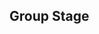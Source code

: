 {{DISPLAYTITLE:Battle of the Five Gods: Group Stage}}{{SetGame|melee}}{{GroupTableSlotSmwInfo
|tourneylink=Battle of the Five Gods
|tourneyname=Battle of the Five Gods
|group_placements=3,4
|final_placements=11-15,16-20
}}
{{Battle of the Five Gods Tabs|This=2}}
==Group Stage==
{{Box|start|padding=2em}}
==={{HiddenSort|Group A}}===
{{GroupTableStart| Group A |width=350px}}
{{GroupTableSlot|flag=se|Armada |team=alliance|place=1 |win_m=3 |lose_m=0 |win_g=9 |lose_g=2 |bg=up}}
{{GroupTableSlot|flag=us|Silent Wolf |team=gameclucks|place=2 |win_m=1 |lose_m=2 |win_g=6 |lose_g=7 |bg=stay}}
{{GroupTableSlotSmw|flag=us|SFAT |team=clg|place=3 |win_m=1 |lose_m=2 |win_g=6 |lose_g=8 |bg=down}}
{{GroupTableSlotSmw|flag=us|HugS |team=noteam|place=4 |win_m=1 |lose_m=2 |win_g=4 |lose_g=8 |bg=down}}
{{GroupTableEnd}}
{{Match list start |title=Group A Matches |width=350px}}
{{Match stages
|p1=Armada |p1flag=se
|p2=SFAT |p2flag=us
|p1score=3
|p2score=1
|date=March 17, 2016
|winner=1
|stage1win=1 |p1char1=fox |p2char1=fox |p1stock1=1 |p2stock1=0 |stage1=Battlefield
|stage2win=2 |p1char2=fox |p2char2=fox |p1stock2=0 |p2stock2=1 |stage2=Battlefield
|stage3win=1 |p1char3=fox |p2char3=fox |p1stock3=2 |p2stock3=0 |stage3=Dream Land
|stage4win=1 |p1char4=fox |p2char4=fox |p1stock4=3 |p2stock4=0 |stage4=Yoshi's Story
|vod=https://www.youtube.com/watch?v=oU9PphN8rXE
}}

{{Match stages
|p1=HugS |p1flag=us
|p2=Silent Wolf |p2flag=us
|p1score=1
|p2score=3
|date=March 17, 2016
|winner=2
|stage1win=1 |p1char1=samus |p2char1=fox |p1stock1=1 |p2stock1=0 |stage1=Battlefield
|stage2win=2 |p1char2=samus |p2char2=fox |p1stock2=0 |p2stock2=2 |stage2=Pokémon Stadium
|stage3win=2 |p1char3=samus |p2char3=fox |p1stock3=0 |p2stock3=1 |stage3=Fountain of Dreams
|stage4win=2 |p1char4=samus |p2char4=fox |p1stock4=0 |p2stock4=1 |stage4=Dream Land
|vod=https://www.youtube.com/watch?v=KiQKO-_E1qg
}}

{{Match stages
|p1=Armada |p1flag=se
|p2=HugS |p2flag=us
|p1score=3
|p2score=0
|date=March 17, 2016
|winner=1
|stage1win=1 |p1char1=peach |p2char1=samus |p1stock1=2 |p2stock1=0 |stage1=Battlefield
|stage2win=1 |p1char2=peach |p2char2=samus |p1stock2=2 |p2stock2=0 |stage2=Yoshi's Story
|stage3win=1 |p1char3=peach |p2char3=samus |p1stock3=2 |p2stock3=0 |stage3=Yoshi's Story
|vod=https://www.youtube.com/watch?v=wx937sOlaNk
}}

{{Match stages
|p1=SFAT |p1flag=us
|p2=Silent Wolf |p2flag=us
|p1score=3
|p2score=2
|date=March 17, 2016
|winner=1
|stage1win=1 |p1char1=fox |p2char1=fox |p1stock1=1 |p2stock1=0 |stage1=Battlefield
|stage2win=2 |p1char2=fox |p2char2=fox |p1stock2=0 |p2stock2=1 |stage2=Dream Land
|stage3win=2 |p1char3=fox |p2char3=fox |p1stock3=0 |p2stock3=3 |stage3=Final Destination
|stage4win=1 |p1char4=fox |p2char4=fox |p1stock4=2 |p2stock4=0 |stage4=Fountain of Dreams
|stage5win=1 |p1char5=fox |p2char5=fox |p1stock5=1 |p2stock5=0 |stage5=Pokémon Stadium
|vod=https://www.youtube.com/watch?v=tK9_NUMhmcI
}}

{{Match stages
|p1=SFAT |p1flag=us
|p2=HugS |p2flag=us
|p1score=2
|p2score=3
|date=March 18, 2016
|winner=2
|stage1win=2 |p1char1=fox |p2char1=samus |p1stock1=0 |p2stock1=2 |stage1=Battlefield
|stage2win=1 |p1char2=fox |p2char2=samus |p1stock2=2 |p2stock2=0 |stage2=Final Destination
|stage3win=2 |p1char3=fox |p2char3=samus |p1stock3=0 |p2stock3=1 |stage3=Fountain of Dreams
|stage4win=1 |p1char4=fox |p2char4=samus |p1stock4=2 |p2stock4=0 |stage4=Pokémon Stadium
|stage5win=2 |p1char5=fox |p2char5=samus |p1stock5=0 |p2stock5=1 |stage5=Dream Land
|vod=https://www.youtube.com/watch?v=3xJ4UrmTvZc
}}

{{Match stages
|p1=Armada |p1flag=se
|p2=Silent Wolf |p2flag=us
|p1score=3
|p2score=1
|date=March 18, 2016
|winner=1
|stage1win=1 |p1char1=fox |p2char1=fox |p1stock1=3 |p2stock1=0 |stage1=Battlefield
|stage2win=2 |p1char2=fox |p2char2=fox |p1stock2=0 |p2stock2=1 |stage2=Dream Land
|stage3win=1 |p1char3=fox |p2char3=fox |p1stock3=3 |p2stock3=0 |stage3=Pokémon Stadium
|stage4win=1 |p1char4=fox |p2char4=falco |p1stock4=3 |p2stock4=0 |stage4=Yoshi's Story
|stage5win= |p1char5= |p2char5= |p1stock5= |p2stock5= |stage5=
|vod=https://www.youtube.com/watch?v=Xu4ewBmr3Ws
}}
{{Match list end}}

{{Box|break|padding=2em}}

==={{HiddenSort|Group B}}===
{{GroupTableStart| Group B |width=350px}}
{{GroupTableSlot|{{flag/us}} Westballz |team=tempo storm|place=1 |win_m=3 |lose_m=0 |win_g=9 |lose_g=4 |bg=up}}
{{GroupTableSlot|{{flag/us}} PPMD |team=eg|place=2 |win_m=2 |lose_m=1 |win_g=7 |lose_g=4 |bg=stay}}
{{GroupTableSlotSmw|flag=us|PewPewU |team=clg|place=3 |win_m=1 |lose_m=2 |win_g=5 |lose_g=7 |bg=down}}
{{GroupTableSlotSmw|flag=de|Ice |team=myinsanity|place=4 |win_m=0 |lose_m=3 |win_g=3 |lose_g=9 |bg=down}}
{{GroupTableEnd}}
{{Match list start |title=Group B Matches |width=350px}}
{{Match stages
|p1=PPMD |p1flag=us
|p2=PewPewU |p2flag=us
|p1score=3
|p2score=0
|date=March 17, 2016
|winner=1
|stage1win=1 |p1char1=marth |p2char1=marth |p1stock1=3 |p2stock1=0 |stage1=Battlefield
|stage2win=1 |p1char2=marth |p2char2=marth |p1stock2=2 |p2stock2=0 |stage2=Pokémon Stadium
|stage3win=1 |p1char3=marth |p2char3=marth |p1stock3=1 |p2stock3=0 |stage3=Pokémon Stadium
|vod=https://www.youtube.com/watch?v=0F8CWqvD-uA
}}

{{Match stages
|p1=Westballz |p1flag=us
|p2=Ice |p2flag=de
|p1score=3
|p2score=1
|date=March 17, 2016
|winner=1
|stage1win=1 |p1char1=falco |p2char1=fox |p1stock1=2 |p2stock1=0 |stage1=Battlefield
|stage2win=1 |p1char2=falco |p2char2=fox |p1stock2=2 |p2stock2=0 |stage2=Battlefield
|stage3win=2 |p1char3=falco |p2char3=fox |p1stock3=0 |p2stock3=1 |stage3=Final Destination
|stage4win=1 |p1char4=falco |p2char4=fox |p1stock4=1 |p2stock4=0 |stage4=Pokémon Stadium
|vod=https://www.youtube.com/watch?v=sf8fuPtmZSM
}}

{{Match stages
|p1=PPMD |p1flag=us
|p2=Ice |p2flag=de
|p1score=3
|p2score=1
|date=March 17, 2016
|winner=1
|stage1win=1 |p1char1=falco |p2char1=fox |p1stock1=1 |p2stock1=0 |stage1=Final Destination
|stage2win=1 |p1char2=marth |p2char2=cf |p1stock2=3 |p2stock2=0 |stage2=Final Destination
|stage3win=2 |p1char3=marth |p2char3=fox |p1stock3=0 |p2stock3=2 |stage3=Pokémon Stadium
|stage4win=1 |p1char4=marth |p2char4=fox |p1stock4=1 |p2stock4=0 |stage4=Battlefield
|vod=https://www.youtube.com/watch?v=3qn6iwIHkic
}}

{{Match stages
|p1=Westballz |p1flag=us
|p2=PewPewU |p2flag=us
|p1score=3
|p2score=2
|date=March 17, 2016
|winner=1
|stage1win=2 |p1char1=falco |p2char1=marth |p1stock1=0 |p2stock1=1 |stage1=Battlefield
|stage2win=2 |p1char2=falco |p2char2=marth |p1stock2=0 |p2stock2=2 |stage2=Yoshi's Story
|stage3win=1 |p1char3=falco |p2char3=marth |p1stock3=2 |p2stock3=0 |stage3=Yoshi's Story
|stage4win=1 |p1char4=falco |p2char4=marth |p1stock4=1 |p2stock4=0 |stage4=Final Destination
|stage5win=1 |p1char5=falco |p2char5=marth |p1stock5=1 |p2stock5=0 |stage5=Final Destination
|vod=https://www.youtube.com/watch?v=pKJGckxzuTw
}}

{{Match stages
|p1=PewPewU |p1flag=us
|p2=Ice |p2flag=de
|p1score=3
|p2score=1
|date=March 18, 2016
|winner=1
|stage1win=1 |p1char1=marth |p2char1=fox |p1stock1=2 |p2stock1=0 |stage1=Yoshi's Story
|stage2win=1 |p1char2=marth |p2char2=fox |p1stock2=1 |p2stock2=0 |stage2=Pokémon Stadium
|stage3win=2 |p1char3=marth |p2char3=fox |p1stock3=0 |p2stock3=2 |stage3=Pokémon Stadium
|stage4win=1 |p1char4=marth |p2char4=fox |p1stock4=1 |p2stock4=0 |stage4=Final Destination
|stage5win= |p1char5= |p2char5= |p1stock5= |p2stock5= |stage5=
|vod=https://www.youtube.com/watch?v=A4RTLiWfpU8
}}

{{Match stages
|p1=PPMD |p1flag=us
|p2=Westballz |p2flag=us
|p1score=1
|p2score=3
|date=March 18, 2016
|winner=2
|stage1win=1 |p1char1=marth |p2char1=falco |p1stock1=1 |p2stock1=0 |stage1=Yoshi's Story
|stage2win=2 |p1char2=marth |p2char2=falco |p1stock2=0 |p2stock2=1 |stage2=Battlefield
|stage3win=1 |p1char3=marth |p2char3=falco |p1stock3=0 |p2stock3=1 |stage3=Fountain of Dreams
|stage4win=1 |p1char4=marth |p2char4=falco |p1stock4=0 |p2stock4=1 |stage4=Fountain of Dreams
|stage5win= |p1char5= |p2char5= |p1stock5= |p2stock5= |stage5=
|vod=https://www.youtube.com/watch?v=G0gHyLT0fXc
}}
{{Match list end}}

{{Box|break|padding=2em}}

==={{HiddenSort|Group C}}===
{{GroupTableStart| Group C |width=350px}}
{{GroupTableSlot|{{flag/us}} Mango |team=cloud9|place=1 |win_m=3 |lose_m=0 |win_g=9 |lose_g=2 |bg=up}}
{{GroupTableSlot|{{flag/us}} MacD |team=splyce|place=2 |win_m=1 |lose_m=2 |win_g=5 |lose_g=6 |bg=stay}}
{{GroupTableSlotSmw|flag=us|Axe |team=tempo storm|place=3 |win_m=1 |lose_m=2 |win_g=5 |lose_g=8 |bg=down}}
{{GroupTableSlotSmw|flag=us|Druggedfox |team=noteam|place=4 |win_m=1 |lose_m=2 |win_g=5 |lose_g=8 |bg=down}}
{{GroupTableEnd}}
{{Match list start |title=Group C Matches |width=350px}}
{{Match stages
|p1=Mango |p1flag=us
|p2=MacD |p2flag=us
|p1score=3
|p2score=0
|date=March 17, 2016
|winner=1
|stage1win=1 |p1char1=fox |p2char1=peach |p1stock1=2 |p2stock1=0 |stage1=Battlefield
|stage2win=1 |p1char2=fox |p2char2=peach |p1stock2=1 |p2stock2=0 |stage2=Fountain of Dreams
|stage3win=1 |p1char3=fox |p2char3=peach |p1stock3=1 |p2stock3=0 |stage3=Fountain of Dreams
|vod=https://www.youtube.com/watch?v=PW6NJx5TDYU
}}

{{Match stages
|p1=Axe |p1flag=us
|p2=Druggedfox |p2flag=us
|p1score=3
|p2score=2
|date=March 17, 2016
|winner=1
|stage1win=2 |p1char1=pikachu |p2char1=fox |p1stock1=0 |p2stock1=1 |stage1=Battlefield
|stage2win=1 |p1char2=pikachu |p2char2=fox |p1stock2=1 |p2stock2=0 |stage2=Final Destination
|stage3win=2 |p1char3=pikachu |p2char3=fox |p1stock3=0 |p2stock3=1 |stage3=Yoshi's Story
|stage4win=1 |p1char4=pikachu |p2char4=fox |p1stock4=1 |p2stock4=0 |stage4=Fountain of Dreams
|stage5win=1 |p1char5=pikachu |p2char5=fox |p1stock5=1 |p2stock5=0 |stage5=Pokémon Stadium
|vod=https://www.youtube.com/watch?v=Qctb-HVBdzE
}}

{{Match stages
|p1=Mango |p1flag=us
|p2=Druggedfox |p2flag=us
|p1score=3
|p2score=0
|date=March 17, 2016
|winner=1
|stage1win=1 |p1char1=fox |p2char1=fox |p1stock1=1 |p2stock1=0 |stage1=Yoshi's Story
|stage2win=1 |p1char2=fox |p2char2=fox |p1stock2=1 |p2stock2=0 |stage2=Final Destination
|stage3win=1 |p1char3=fox |p2char3=fox |p1stock3=2 |p2stock3=0 |stage3=Final Destination
|vod=https://www.youtube.com/watch?v=HoX5bYYBmvo
}}

{{Match stages
|p1=Axe |p1flag=us
|p2=MacD |p2flag=us
|p1score=0
|p2score=3
|date=March 17, 2016
|winner=2
|stage1win=2 |p1char1=pikachu |p2char1=peach |p1stock1=0 |p2stock1=2 |stage1=Battlefield
|stage2win=2 |p1char2=pikachu |p2char2=peach |p1stock2=0 |p2stock2=1 |stage2=Pokémon Stadium
|stage3win=2 |p1char3=pikachu |p2char3=peach |p1stock3=0 |p2stock3=1 |stage3=Battlefield
|vod=https://www.youtube.com/watch?v=CYPVLRJlLVs
}}

{{Match stages
|p1=MacD |p1flag=us
|p2=Druggedfox |p2flag=us
|p1score=2
|p2score=3
|date=March 18, 2016
|winner=2
|stage1win=1 |p1char1=peach |p2char1=fox |p1stock1=1 |p2stock1=0 |stage1=Battlefield
|stage2win=2 |p1char2=peach |p2char2=fox |p1stock2=0 |p2stock2=2 |stage2=Pokémon Stadium
|stage3win=1 |p1char3=peach |p2char3=fox |p1stock3=1 |p2stock3=0 |stage3=Fountain of Dreams
|stage4win=2 |p1char4=peach |p2char4=fox |p1stock4=0 |p2stock4=1 |stage4=Yoshi's Story
|stage5win=2 |p1char5=peach |p2char5=fox |p1stock5=0 |p2stock5=1 |stage5=Final Destination
|vod=https://www.youtube.com/watch?v=kqmukzc52cs
}}

{{Match stages
|p1=Mango |p1flag=us
|p2=Axe |p2flag=us
|p1score=3
|p2score=2
|date=March 18, 2016
|winner=1
|stage1win=1 |p1char1=fox |p2char1=pikachu |p1stock1=1 |p2stock1=0 |stage1=Battlefield
|stage2win=2 |p1char2=fox |p2char2=pikachu |p1stock2=0 |p2stock2=1 |stage2=Fountain of Dreams
|stage3win=1 |p1char3=fox |p2char3=pikachu |p1stock3=1 |p2stock3=0 |stage3=Yoshi's Story
|stage4win=2 |p1char4=fox |p2char4=pikachu |p1stock4=0 |p2stock4=1 |stage4=Final Destination
|stage5win=1 |p1char5=fox |p2char5=pikachu |p1stock5=2 |p2stock5=0 |stage5=Pokémon Stadium
|vod=https://www.youtube.com/watch?v=H0eZr1a3JbQ
}}
{{Match list end}}
{{Box|break|padding=2em}}

==={{HiddenSort|Group D}}===
{{GroupTableStart| Group D |width=350px}}
{{GroupTableSlot|{{flag/us}} Mew2King |team=cog|place=1 |win_m=3 |lose_m=0 |win_g=9 |lose_g=1 |bg=up}}
{{GroupTableSlot|{{flag/us}} Plup |team=pg|place=2 |win_m=2 |lose_m=1 |win_g=6 |lose_g=3 |bg=stay}}
{{GroupTableSlotSmw|flag=us|S2J |team=miom|place=3 |win_m=1 |lose_m=2 |win_g=4 |lose_g=7 |bg=down}}
{{GroupTableSlotSmw|flag=us|Nintendude |team=splyce|place=4 |win_m=0 |lose_m=3 |win_g=1 |lose_g=9 |bg=down}}
{{GroupTableEnd}}
{{Match list start |title=Group D Matches |width=350px}}
{{Match stages
|p1=Mew2King |p1flag=us
|p2=S2J |p2flag=us
|p1score=3
|p2score=1
|date=March 17, 2016
|winner=1
|stage1win=1 |p1char1=sheik |p2char1=cf |p1stock1=1 |p2stock1=0 |stage1=Dream Land
|stage2win=1 |p1char2=sheik |p2char2=cf |p1stock2=2 |p2stock2=0 |stage2=Final Destination
|stage3win=2 |p1char3=sheik |p2char3=cf |p1stock3=0 |p2stock3=1 |stage3=Pokémon Stadium
|stage4win=1 |p1char4=sheik |p2char4=cf |p1stock4=2 |p2stock4=0 |stage4=Fountain of Dreams
|vod=https://www.youtube.com/watch?v=SAx1lmiyA3s
}}

{{Match stages
|p1=Plup |p1flag=us
|p2=Nintendude |p2flag=us
|p1score=3
|p2score=0
|date=March 17, 2016
|winner=1
|stage1win=1 |p1char1=samus |p2char1=ic |p1stock1=1 |p2stock1=0 |stage1=Dream Land
|stage2win=1 |p1char2=samus |p2char2=ic |p1stock2=1 |p2stock2=0 |stage2=Battlefield
|stage3win=1 |p1char3=samus |p2char3=ic |p1stock3=2 |p2stock3=0 |stage3=Final Destination
|vod=https://www.youtube.com/watch?v=HbLRtYhDCtw
}}

{{Match stages
|p1=Mew2King |p1flag=us
|p2=Nintendude |p2flag=us
|p1score=3
|p2score=0
|date=March 17, 2016
|winner=1
|stage1win=1 |p1char1=peach |p2char1=ic |p1stock1=1 |p2stock1=0 |stage1=Fountain of Dreams
|stage2win=1 |p1char2=peach |p2char2=ic |p1stock2=2 |p2stock2=0 |stage2=Pokémon Stadium
|stage3win=1 |p1char3=marth |p2char3=ic |p1stock3=2 |p2stock3=0 |stage3=Battlefield
|vod=https://www.youtube.com/watch?v=mBFEZM7i71c
}}

{{Match stages
|p1=Plup |p1flag=us
|p2=S2J |p2flag=us
|p1score=3
|p2score=0
|date=March 17, 2016
|winner=1
|stage1win=1 |p1char1=sheik |p2char1=cf |p1stock1=1 |p2stock1=0 |stage1=Battlefield
|stage2win=1 |p1char2=sheik |p2char2=cf |p1stock2=2 |p2stock2=0 |stage2=Final Destination
|stage3win=1 |p1char3=sheik |p2char3=cf |p1stock3=2 |p2stock3=0 |stage3=Battlefield
|vod=https://www.youtube.com/watch?v=C36dh7W_tIE
}}

{{Match stages
|p1=Nintendude |p1flag=us
|p2=S2J |p2flag=us
|p1score=1
|p2score=3
|date=March 18, 2016
|winner=2
|stage1win=2 |p1char1=ic |p2char1=cf |p1stock1=0 |p2stock1=1 |stage1=Yoshi's Story
|stage2win=1 |p1char2=ic |p2char2=cf |p1stock2=1 |p2stock2=0 |stage2=Final Destination
|stage3win=2 |p1char3=ic |p2char3=cf |p1stock3=0 |p2stock3=3 |stage3=Battlefield
|stage4win=2 |p1char4=ic |p2char4=cf |p1stock4=0 |p2stock4=1 |stage4=Fountain of Dreams
|stage5win= |p1char5= |p2char5= |p1stock5= |p2stock5= |stage5=
|vod=https://www.youtube.com/watch?v=pLc0JBqo-RM
}}

{{Match stages
|p1=Mew2King |p1flag=us
|p2=Plup |p2flag=us
|p1score=3
|p2score=0
|date=March 18, 2016
|winner=1
|stage1win=1 |p1char1=sheik |p2char1=samus |p1stock1=1 |p2stock1=0 |stage1=Dream Land
|stage2win=1 |p1char2=sheik |p2char2=samus |p1stock2=3 |p2stock2=0 |stage2=Pokémon Stadium
|stage3win=1 |p1char3=sheik |p2char3=samus |p1stock3=1 |p2stock3=0 |stage3=Fountain of Dreams
|stage4win= |p1char4= |p2char4= |p1stock4= |p2stock4= |stage4=
|stage5win= |p1char5= |p2char5= |p1stock5= |p2stock5= |stage5=
|vod=https://www.youtube.com/watch?v=k6dZytyxI2w
}}
{{Match list end}}

{{Box|break|padding=2em}}

==={{HiddenSort|Group E}}===
{{GroupTableStart| Group E |width=350px}}
{{GroupTableSlot|{{flag/us}} Hungrybox |team=team liquid|place=1 |win_m=3 |lose_m=0 |win_g=9 |lose_g=1 |bg=up}}
{{GroupTableSlot|{{flag/us}} Wobbles |team=pg|place=2 |win_m=2 |lose_m=1 |win_g=6 |lose_g=6 |bg=stay}}
{{GroupTableSlotSmw|flag=us|Shroomed |team=winterfox|place=3 |win_m=1 |lose_m=2 |win_g=5 |lose_g=7 |bg=down}}
{{GroupTableSlotSmw|flag=us|Lucky |team=noteam|place=4 |win_m=0 |lose_m=3 |win_g=3 |lose_g=9 |bg=down}}
{{GroupTableEnd}}
{{Match list start |title=Group E Matches |width=350px}}
{{Match stages
|p1=Shroomed |p1flag=us
|p2=Lucky |p2flag=us
|p1score=3
|p2score=1
|date=March 17, 2016
|winner=1
|stage1win=1 |p1char1=sheik |p2char1=fox |p1stock1=2 |p2stock1=0 |stage1=Battlefield
|stage2win=1 |p1char2=sheik |p2char2=fox |p1stock2=1 |p2stock2=0 |stage2=Pokémon Stadium
|stage3win=2 |p1char3=sheik |p2char3=fox |p1stock3=0 |p2stock3=2 |stage3=Pokémon Stadium
|stage4win=1 |p1char4=sheik |p2char4=fox |p1stock4=2 |p2stock4=0 |stage4=Yoshi's Story
|vod=https://www.youtube.com/watch?v=5R3PbyJnyQk
}}

{{Match stages
|p1=Wobbles |p1flag=us
|p2=Shroomed |p2flag=us
|p1score=3
|p2score=1
|date=March 17, 2016
|winner=1
|stage1win=1 |p1char1=ic |p2char1=sheik |p1stock1=2 |p2stock1=0 |stage1=Dream Land
|stage2win=2 |p1char2=ic |p2char2=sheik |p1stock2=0 |p2stock2=3 |stage2=Battlefield
|stage3win=1 |p1char3=ic |p2char3=sheik |p1stock3=1 |p2stock3=0 |stage3=Pokémon Stadium
|stage4win=1 |p1char4=ic |p2char4=sheik |p1stock4=1 |p2stock4=0 |stage4=Pokémon Stadium
|vod=https://www.youtube.com/watch?v=L5r5kek1e54
}}

{{Match stages
|p1=Lucky |p1flag=us
|p2=Wobbles |p2flag=us
|p1score=2
|p2score=3
|date=March 17, 2016
|winner=2
|stage1win=1 |p1char1=fox |p2char1=ic |p1stock1=1 |p2stock1=0 |stage1=Yoshi's Story
|stage2win=2 |p1char2=fox |p2char2=ic |p1stock2=0 |p2stock2=3 |stage2=Fountain of Dreams
|stage3win=2 |p1char3=fox |p2char3=ic |p1stock3=0 |p2stock3=1 |stage3=Dream Land
|stage4win=1 |p1char4=fox |p2char4=ic |p1stock4=2 |p2stock4=0 |stage4=Dream Land
|stage5win=2 |p1char5=fox |p2char5=ic |p1stock5=0 |p2stock5=2 |stage5=Final Destination
|vod=https://www.youtube.com/watch?v=nIrDtYelNE8
}}

{{Match stages
|p1=Wobbles |p1flag=us
|p2=Hungrybox |p2flag=us
|p1score=0
|p2score=3
|date=March 18, 2016
|winner=2
|stage1win=2 |p1char1=ic |p2char1=puff |p1stock1=0 |p2stock1=1 |stage1=Dream Land
|stage2win=2 |p1char2=ic |p2char2=puff |p1stock2=0 |p2stock2=2 |stage2=Pokémon Stadium
|stage3win=2 |p1char3=ic |p2char3=puff |p1stock3=0 |p2stock3=2 |stage3=Yoshi's Story
|stage4win= |p1char4= |p2char4= |p1stock4= |p2stock4= |stage4=
|stage5win= |p1char5= |p2char5= |p1stock5= |p2stock5= |stage5=
|vod=https://www.youtube.com/watch?v=KVw_FGTDmZQ
}}

{{Match stages
|p1=Hungrybox |p1flag=us
|p2=Lucky |p2flag=us
|p1score=3
|p2score=0
|date=March 18, 2016
|winner=1
|stage1win=1 |p1char1=puff |p2char1=fox |p1stock1=2 |p2stock1=0 |stage1=Battlefield
|stage2win=1 |p1char2=puff |p2char2=fox |p1stock2=1 |p2stock2=0 |stage2=Final Destination
|stage3win=1 |p1char3=puff |p2char3=fox |p1stock3=2 |p2stock3=0 |stage3=Final Destination
|stage4win= |p1char4= |p2char4= |p1stock4= |p2stock4= |stage4=
|stage5win= |p1char5= |p2char5= |p1stock5= |p2stock5= |stage5=
|vod=https://www.youtube.com/watch?v=v4UIUg0mYf4
}}

{{Match stages
|p1=Hungrybox |p1flag=us
|p2=Shroomed |p2flag=us
|p1score=3
|p2score=1
|date=March 18, 2016
|winner=1
|stage1win=1 |p1char1=puff |p2char1=sheik |p1stock1=1 |p2stock1=0 |stage1=Dream Land
|stage2win=2 |p1char2=puff |p2char2=sheik |p1stock2=0 |p2stock2=1 |stage2=Battlefield
|stage3win=1 |p1char3=puff |p2char3=sheik |p1stock3=2 |p2stock3=0 |stage3=Fountain of Dreams
|stage4win=1 |p1char4=puff |p2char4=sheik |p1stock4=2 |p2stock4=0 |stage4=Pokémon Stadium
|stage5win= |p1char5= |p2char5= |p1stock5= |p2stock5= |stage5=
|vod=https://www.youtube.com/watch?v=8CmQTsD3JE8
}}
{{Match list end}}
{{box|end}}
